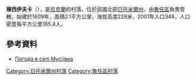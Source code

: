 {{coord|49|50|4|N|29|21|1|E|scale:30000|display=title}}

'''穆西伊夫卡'''（{{lang-uk|Мусіївка}}），是[[烏克蘭|烏克蘭]]的村落，位於該國北部[[日托米爾州|日托米爾州]]，由[[魯任區|魯任區]]負責管轄，始建於1609年，面積2.1平方公里，海拔高度228米，2001年人口348，人口密度每平方公里165.4人。

==參考資料==
* [http://weather.in.ua/ua/zhitomirskaja/16460 Погода в селі Мусіївка]

{{DEFAULTSORT:Мусіївка}}
[[Category:日托米爾州村落|Category:日托米爾州村落]]
[[Category:魯任區村落|Category:魯任區村落]]


{{Zhytomyr-geo-stub}}